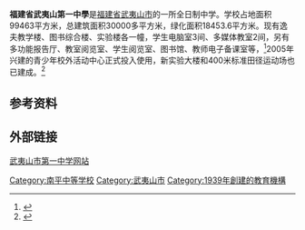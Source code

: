 {{expand|time=2010-11-20T12:25:33+00:00}}
{{Infobox school
| name = 福建省武夷山第一中学
| other_name = 武夷山一中
| image =File:Wuyishan_No.1_middle_school_badge.jpg
| motto = 自强不息
| established = 1939年
| type = [[公立学校|公立]]
| religion = 
| affiliation =
| district = [[福建省|福建省]]
| grades = 高中一年级至三年级
| president = 
| principal = 王槐晟| dean = 
| college = 
| house = 
| sc =
| cs =  
| faculty = 
| staff = 
| students = 
| athletics = 
| conference = 
| colors = 
| mascot = 
| magazine = 
| free_label = 
| free_text = 
| free_label2 = 
| free_text2 = 
| free_label3 = 
| free_text3 = 
| location = {{PRC}}[[福建省|福建省]][[南平市|南平市]][[武夷山市|武夷山市]][[营盘路|营盘路]]5号<br> {{coord|27|45|31|N|118|02|18|E|display=inline,title|name=武夷山市第一中学|type:edu}}

| tel =
| fax = 
| mail =
| website = [www.wysyz.com/ 武夷山一中官网]
}}
'''福建省武夷山第一中學'''是[[福建省|福建省]][[武夷山市|武夷山市]]的一所全日制中学。学校占地面积99463平方米，总建筑面积30000多平方米，绿化面积18453.6平方米。现有逸夫教学楼、图书综合楼、实验楼各一幢，学生电脑室3间、多媒体教室2间，另有多功能报告厅、教室阅览室、学生阅览室、图书馆、教师电子备课室等，<ref>{{Cite book|title=武夷山市志|last=|first=|publisher=中国统计出版社|year=1994年|isbn=|location=|pages=}}</ref>2005年兴建的青少年校外活动中心正式投入使用，新实验大楼和400米标准田径运动场也已建成。<ref>{{Cite book|title=南平年鉴|last=|first=|publisher=福建省地图出版社|year=2006年|isbn=|location=|pages=}}</ref>

==参考资料==
{{reflist}}

==外部链接==
[https://web.archive.org/web/20101024000058/http://www.wysyz.com/ 武夷山市第一中学网站]
{{福建省一级达标高级中学}}

[[Category:南平中等学校|Category:南平中等学校]]
[[Category:武夷山市|Category:武夷山市]]
[[Category:1939年創建的教育機構|Category:1939年創建的教育機構]]